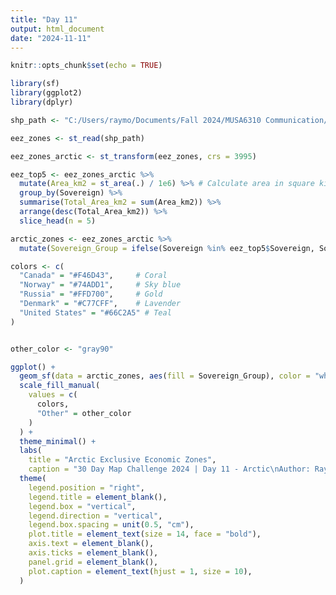 ---
title: "Day 11"
output: html_document
date: "2024-11-11"
---

```{r setup, include=FALSE}
knitr::opts_chunk$set(echo = TRUE)
```

```{r, include=FALSE}
library(sf)
library(ggplot2)
library(dplyr)
```

```{r}
shp_path <- "C:/Users/raymo/Documents/Fall 2024/MUSA6310 Communication/30 Days Mapping Challenge/Day 11 Arctic/Exclusive_Economic_Zones_(EEZs).shp"
```

```{r, include=FALSE}
eez_zones <- st_read(shp_path)

eez_zones_arctic <- st_transform(eez_zones, crs = 3995)
```

```{r}
eez_top5 <- eez_zones_arctic %>%
  mutate(Area_km2 = st_area(.) / 1e6) %>% # Calculate area in square kilometers
  group_by(Sovereign) %>%
  summarise(Total_Area_km2 = sum(Area_km2)) %>%
  arrange(desc(Total_Area_km2)) %>%
  slice_head(n = 5)

arctic_zones <- eez_zones_arctic %>%
  mutate(Sovereign_Group = ifelse(Sovereign %in% eez_top5$Sovereign, Sovereign, "Other"))
```

```{r}
colors <- c(
  "Canada" = "#F46D43",     # Coral
  "Norway" = "#74ADD1",     # Sky blue
  "Russia" = "#FFD700",     # Gold
  "Denmark" = "#C77CFF",    # Lavender
  "United States" = "#66C2A5" # Teal
)


other_color <- "gray90"
```

```{r}
ggplot() +
  geom_sf(data = arctic_zones, aes(fill = Sovereign_Group), color = "white") +
  scale_fill_manual(
    values = c(
      colors,
      "Other" = other_color
    )
  ) +
  theme_minimal() +
  labs(
    title = "Arctic Exclusive Economic Zones",
    caption = "30 Day Map Challenge 2024 | Day 11 - Arctic\nAuthor: Ray Ma\nSource:National Geospatial-Intelligence Agency",) +
  theme(
    legend.position = "right",
    legend.title = element_blank(),
    legend.box = "vertical",
    legend.direction = "vertical",
    legend.box.spacing = unit(0.5, "cm"),
    plot.title = element_text(size = 14, face = "bold"),
    axis.text = element_blank(),
    axis.ticks = element_blank(),
    panel.grid = element_blank(),
    plot.caption = element_text(hjust = 1, size = 10),
  ) 
```
